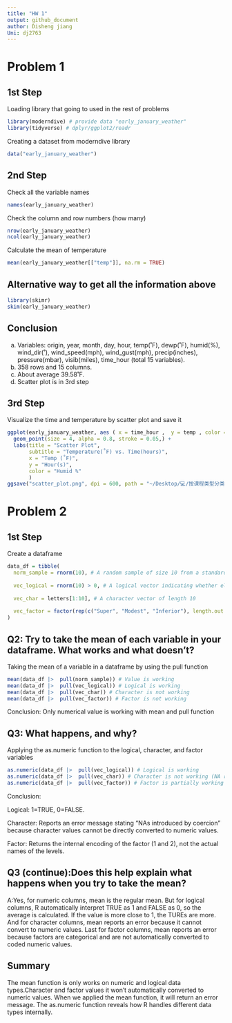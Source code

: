 ```yaml
---
title: "HW 1"
output: github_document
author: Disheng jiang
Uni: dj2763
---
```


# Problem 1
## 1st Step

Loading library that going to used in the rest of problems
```r
library(moderndive) # provide data "early_january_weather"
library(tidyverse) # dplyr/ggplot2/readr
```

Creating a dataset from moderndive library
```r
data("early_january_weather")
```

## 2nd Step

Check all the variable names
```r
names(early_january_weather)
```

Check the column and row numbers (how many)
```r
nrow(early_january_weather)
ncol(early_january_weather)
```

Calculate the mean of temperature
```r
mean(early_january_weather[["temp"]], na.rm = TRUE)
```

## Alternative way to get all the information above

```r
library(skimr)
skim(early_january_weather)
```

## Conclusion

a. Variables: origin, year, month, day, hour, temp(˚F), dewp(˚F), humid(%), wind_dir(˚), wind_speed(mph), wind_gust(mph), precip(inches), pressure(mbar), visib(miles), time_hour (total 15 variables).
b. 358 rows and 15 columns.
c. About average 39.58˚F.
d. Scatter plot is in 3rd step

## 3rd Step

Visualize the time and temperature by scatter plot and save it
```r
ggplot(early_january_weather, aes ( x = time_hour ,  y = temp , color = humid )) +
  geom_point(size = 4, alpha = 0.8, stroke = 0.05,) +
  labs(title = "Scatter Plot",
       subtitle = "Temperature(˚F) vs. Time(hours)",
       x = "Temp (˚F)",
       y = "Hour(s)",
       color = "Humid %"
       ) 
ggsave("scatter_plot.png", dpi = 600, path = "~/Desktop/💻/按课程类型分类/P8105 Data Science 1/Homeworks/p8105_hw1")
```

# Problem 2
## 1st Step
Create a dataframe

```r
data_df = tibble(
  norm_sample = rnorm(10), # A random sample of size 10 from a standard Normal distribution
  
  vec_logical = rnorm(10) > 0, # A logical vector indicating whether elements of the sample are       greater than 0
  
  vec_char = letters[1:10], # A character vector of length 10
  
  vec_factor = factor(rep(c("Super", "Modest", "Inferior"), length.out = 10)) # A factor vector of length 10, with 3   different factor “levels”
)
```

## Q2: Try to take the mean of each variable in your dataframe. What works and what doesn’t?

Taking the mean of a variable in a dataframe by using the pull function
```r
mean(data_df |>  pull(norm_sample)) # Value is working
mean(data_df |>  pull(vec_logical)) # Logical is working
mean(data_df |>  pull(vec_char)) # Character is not working
mean(data_df |>  pull(vec_factor)) # Factor is not working
```
Conclusion: Only numerical value is working with mean and pull function

## Q3: What happens, and why? 

Applying the as.numeric function to the logical, character, and factor variables
```r
as.numeric(data_df |>  pull(vec_logical)) # Logical is working
as.numeric(data_df |>  pull(vec_char)) # Character is not working (NA returns)
as.numeric(data_df |>  pull(vec_factor)) # Factor is partially working (return internal encoding)
```
Conclusion:

Logical: 1=TRUE, 0=FALSE.

Character: Reports an error message stating "NAs introduced by coercion" because character values cannot be directly converted to numeric values.

Factor: Returns the internal encoding of the factor (1 and 2), not the actual names of the levels.

## Q3 (continue):Does this help explain what happens when you try to take the mean?

A:Yes, for numeric columns, mean is the regular mean. But for logical columns, R automatically interpret TRUE as 1 and FALSE as 0, so the average is calculated. If the value is more close to 1, the TUREs are more. And for character columns, mean reports an error because it cannot convert to numeric values. Last for factor columns, mean reports an error because factors are categorical and are not automatically converted to coded numeric values.

## Summary

The mean function is only works on numeric and logical data types.Character and factor values it won't automatically converted to numeric values. When we applied the mean function, it will return an error message. The as.numeric function reveals how R handles different data types internally.






